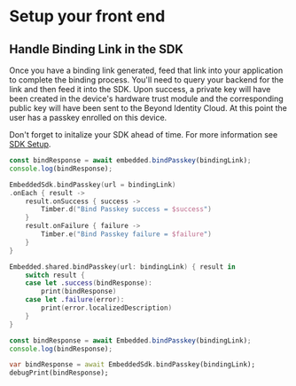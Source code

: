 
# Setup your front end

## Handle Binding Link in the SDK

Once you have a binding link generated, feed that link into your application to complete the binding process. You'll need to query your backend for the link and then feed it into the SDK. Upon success, a private key will have been created in the device's hardware trust module and the corresponding public key will have been sent to the Beyond Identity Cloud. At this point the user has a passkey enrolled on this device.

Don't forget to initalize your SDK ahead of time. For more information see [SDK Setup](./sdk-setup).

<Tabs groupId="bind-platform">
<TabItem value="javascript" label="Javascript">

```javascript
const bindResponse = await embedded.bindPasskey(bindingLink);
console.log(bindResponse);
```

</TabItem>
<TabItem value="kotlin" label="Kotlin">

```kotlin
EmbeddedSdk.bindPasskey(url = bindingLink)
.onEach { result ->
    result.onSuccess { success ->
        Timber.d("Bind Passkey success = $success")
    }
    result.onFailure { failure ->
        Timber.e("Bind Passkey failure = $failure")
    }
}
```

</TabItem>
<TabItem value="swift" label="Swift">

```swift
Embedded.shared.bindPasskey(url: bindingLink) { result in
    switch result {
    case let .success(bindResponse):
        print(bindResponse)
    case let .failure(error):
        print(error.localizedDescription)
    }
}
```

</TabItem>
<TabItem value="reactnative" label="React Native">

```javascript
const bindResponse = await Embedded.bindPasskey(bindingLink);
console.log(bindResponse);
```

</TabItem>
<TabItem value="flutter" label="Flutter">

```dart
var bindResponse = await EmbeddedSdk.bindPasskey(bindingLink);
debugPrint(bindResponse);
```

</TabItem>
</Tabs>
